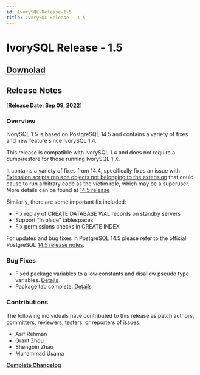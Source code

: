 ```yaml
---
id: IvorySQL-Release-1-5
title: IvorySQL Release - 1.5
---
```


# IvorySQL Release - 1.5

## [**Downolad**](https://github.com/IvorySQL/IvorySQL/releases/tag/Ivory_REL_1_5)

## Release Notes
[**Release Date: Sep 09, 2022**]
### Overview

IvorySQL 1.5 is based on PostgreSQL 14.5 and contains a variety of fixes and new feature since IvorySQL 1.4.

This release is compatible with IvorySQL 1.4 and does not require a dump/restore for those running IvorySQL 1.X. 

It contains a variety of fixes from 14.4, specifically fixes an issue with [Extension scripts replace objects not belonging to the extension](https://www.postgresql.org/support/security/CVE-2022-2625/) that could cause to run arbitrary code as the victim role, which may be a superuser. More details can be found at [14.5 release](https://www.postgresql.org/docs/release/14.5/)

Similarly, there are some important fix included:
- Fix replay of CREATE DATABASE WAL records on standby servers
- Support “in place” tablespaces
- Fix permissions checks in CREATE INDEX

For updates and bug fixes in PostgreSQL 14.5 please refer to the official PostgreSQL [14.5 release notes](https://www.postgresql.org/docs/release/14.5/).


### Bug Fixes
- Fixed package variables to allow constants and disallow pseudo type variables. [Details](https://github.com/IvorySQL/IvorySQL/pull/162)
- Package tab complete. [Details](https://github.com/IvorySQL/IvorySQL/pull/101)


### Contributions
The following individuals have contributed to this release as patch authors, committers, reviewers, testers, or reporters of issues.
- Asif Rehman
- Grant Zhou
- Shengbin Zhao
- Muhammad Usama

**[Complete Changelog](https://github.com/IvorySQL/IvorySQL/commits/Ivory_REL_1_5)**
